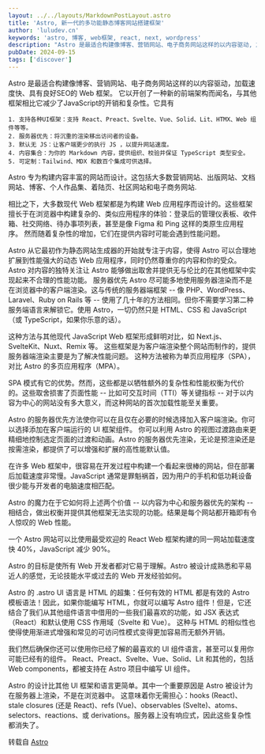 ```yaml
---
layout: ../../layouts/MarkdownPostLayout.astro
title: 'Astro, 新一代的多功能静态博客网站搭建框架'
author: 'luludev.cn'
keywords: 'astro, 博客, web框架, react, next, wordpress'
description: "Astro 是最适合构建像博客、营销网站、电子商务网站这样的以内容驱动, 加载速度快、具有良好SEO的 Web 框架"
pubDate: 2024-09-15
tags: ['discover']
---
```

Astro 是最适合构建像博客、营销网站、电子商务网站这样的以内容驱动，加载速度快、具有良好SEO的 Web 框架。
它以开创了一种新的前端架构而闻名，与其他框架相比它减少了JavaScript的开销和复杂性。它具有

    1. 支持各种UI框架：支持 React、Preact、Svelte、Vue、Solid、Lit、HTMX、Web 组件等等。
    2. 服务器优先：将沉重的渲染移出访问者的设备。
    3. 默认无 JS：让客户端更少的执行 JS ，以提升网站速度。
    4. 内容集合：为你的 Markdown 内容，提供组织、校验并保证 TypeScript 类型安全。
    5. 可定制：Tailwind、MDX 和数百个集成可供选择。

Astro 专为构建内容丰富的网站而设计。这包括大多数营销网站、出版网站、文档网站、博客、个人作品集、着陆页、社区网站和电子商务网站.

相比之下，大多数现代 Web 框架都是为构建 Web 应用程序而设计的。这些框架擅长于在浏览器中构建复杂的、类似应用程序的体验：登录后的管理仪表板、收件箱、社交网络、待办事项列表，甚至是像 Figma 和 Ping 这样的类原生应用程序。
然而随着复杂性的增加，它们在提供内容时可能会遇到性能问题。

Astro 从它最初作为静态网站生成器的开始就专注于内容，使得 Astro 可以合理地扩展到性能强大的动态 Web 应用程序，同时仍然尊重你的内容和你的受众。Astro 对内容的独特关注让 Astro 能够做出取舍并提供无与伦比的在其他框架中实现起来不合理的性能功能。
服务器优先
Astro 尽可能多地使用服务器渲染而不是在浏览器中的客户端渲染。这与传统的服务器端框架 -- 像 PHP、WordPress、Laravel、Ruby on Rails 等 -- 使用了几十年的方法相同。但你不需要学习第二种服务端语言来解锁它。使用 Astro，一切仍然只是 HTML、CSS 和 JavaScript（或 TypeScript，如果你乐意的话）。

这种方法与其他现代 JavaScript Web 框架形成鲜明对比，如 Next.js、SvelteKit、Nuxt、Remix 等。
这些框架是为客户端渲染整个网站而制作的，提供服务器端渲染主要是为了解决性能问题。
这种方法被称为单页应用程序（SPA），对比 Astro 的多页应用程序（MPA）。

SPA 模式有它的优势。然而，这些都是以牺牲额外的复杂性和性能权衡为代价的。这些取舍损害了页面性能 -- 比如可交互时间（TTI）等关键指标 -- 对于以内容为中心的网站没有多大意义，而这种网站的首次加载性能至关重要。

Astro 的服务器优先方法使你可以在且仅在必要的时候选择加入客户端渲染。你可以选择添加在客户端运行的 UI 框架组件。
你可以利用 Astro 的视图过渡路由来更精细地控制选定页面的过渡和动画。Astro 的服务器优先渲染，无论是预渲染还是按需渲染，都提供了可以增强和扩展的高性能默认值。

在许多 Web 框架中，很容易在开发过程中构建一个看起来很棒的网站，但在部署后加载速度非常慢。JavaScript 通常是罪魁祸首，因为用户的手机和低功耗设备很少能与开发者的电脑速度相匹配。

Astro 的魔力在于它如何将上述两个价值 -- 以内容为中心和服务器优先的架构 -- 相结合，做出权衡并提供其他框架无法实现的功能。结果是每个网站都开箱即有令人惊叹的 Web 性能。

一个 Astro 网站可以比使用最受欢迎的 React Web 框架构建的同一网站加载速度快 40%，JavaScript 减少 90%。

Astro 的目标是使所有 Web 开发者都对它易于理解。Astro 被设计成熟悉和平易近人的感觉，无论技能水平或过去的 Web 开发经验如何。

Astro 的 .astro UI 语言是 HTML 的超集：任何有效的 HTML 都是有效的 Astro 模板语法！因此，如果你能编写 HTML，你就可以编写 Astro 组件！但是，它还结合了我们从其他组件语言中借用的一些我们最喜欢的功能，如 JSX 表达式（React）和默认使用 CSS 作用域（Svelte 和 Vue）。
这种与 HTML 的相似性也使得使用渐进式增强和常见的可访问性模式变得更加容易而无额外开销。

我们然后确保你还可以使用你已经了解的最喜欢的 UI 组件语言，甚至可以复用你可能已经有的组件。
React、Preact、Svelte、Vue、Solid、Lit 和其他的，包括 Web components，都被支持在 Astro 项目中编写 UI 组件。

Astro 的设计比其他 UI 框架和语言更简单。其中一个重要原因是 Astro 被设计为在服务器上渲染，不是在浏览器中。
这意味着你无需担心：hooks (React)、stale closures (还是 React)、refs (Vue)、observables (Svelte)、atoms、selectors、reactions、或 derivations。服务器上没有响应式，因此这些复杂性都消失了。

转载自 [Astro](https://docs.astro.build/zh-cn/concepts/why-astro/)